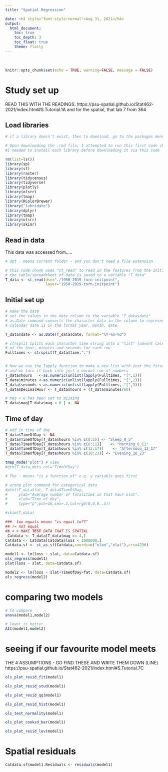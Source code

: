 ```yaml
---
title: "Spatial Regression"

date: <h4 style="font-style:normal">Aug 31, 2021</h4>
output: 
  html_document:
    toc: true
    toc_depth: 3
    toc_float: true
    theme: flatly
---
```



<style>
p.comment {
background-color: #DBDBDB;
padding: 10px;
border: 1px solid black;
margin-left: 25px;
border-radius: 5px;
font-style: normal;
}

h1.title {
  font-weight: bold;
  font-family: Arial;  
}

h2.title {
  font-family: Arial;  
}

</style>


<style type="text/css">
#TOC {
  font-size: 13px;
  font-family: Arial;
}
</style>


\

```r
knitr::opts_chunk$set(echo = TRUE, warning=FALSE, message = FALSE)
```

# Study set up

READ THIS WITH THE READINGS:
https://psu-spatial.github.io/Stat462-2021/index.html#S.Tutorial.1A
and for the spatial, that lab 7 from 364

## Load libraries

```r
# if a library doesn't exist, then to download, go to the packages menu (next to help) and click install

# Upon downloading the .rmd file, I attempted to run this first code chunk and found that many of the libraries weren't installed.
#I needed to install each library before downloading it via this code

rm(list=ls())
library(sp)
library(sf)
library(raster)
library(tidycensus)
library(tidyverse)
library(plotly)
library(olsrr)
library(tmap)
library(RColorBrewer)
library("lubridate")
library(dplyr)
library(tmap)
library(olsrr)
library(skimr)
```

## Read in data

This data was accessed from.....

```r
# dot . means current folder - and you don't need a file extension

# this code chunk uses "st_read" to read in the features from the initial tornado point shapefile
# the table/spreadsheet of data is saved to a variable "T_data"
T_data <- st_read(dsn="./1950-2019-torn-initpoint",
                  layer="1950-2019-torn-initpoint")

```


## Initial set up

```r
# make the date
# set the values in the date column to the variable "T_data$date"
# as.Date command converts the character data in the column to represent calendar dates
# calendar date is in the format year, month, date

T_data$date <- as.Date(T_data$date, format="%Y-%m-%d")
```

```r

# strsplit splits each character time string into a "list" (advent calendar) 
# of the hour, minutes and seconds for each row 
Fulltimes <- strsplit(T_data$time,":")


# Now we use the lapply function to make a new list with just the first one
# and we turn it back into just a normal row of numbers
T_data$hours   <-as.numeric(unlist(lapply(Fulltimes, "[",1)))
T_data$minutes <-as.numeric(unlist(lapply(Fulltimes, "[",2)))
T_data$seconds <-as.numeric(unlist(lapply(Fulltimes, "[",3)))
T_data$DecimalHour <- T_data$hours + (T_data$minutes/60)
```

```r
# mag < 0 has been set to missing
T_data$mag[T_data$mag < 0 ] <- NA
```

## Time of day

```r
# Add in time of day
T_data$TimeOfDay <- NA
T_data$TimeOfDay[T_data$hours %in% c(0:5)] <- "Sleep_0_5"
T_data$TimeOfDay[T_data$hours %in% c(6:11)]    <- "Morning_6_11"
T_data$TimeOfDay[T_data$hours %in% c(12:17)]    <- "Afternoon_12_17"
T_data$TimeOfDay[T_data$hours %in% c(18:23)] <- "Evening_18_23"

tmap_mode("plot") # view
#qtm(T_data,dots.col="TimeOfDay")

```

```r
# The ~ means "is a function of" e.g. y variable goes first

# wrong plot command for categorical data
#plot(T_data$fat, T_data$TimeOfDay,
#     ylab="Average number of fatalities in that hour slot",
#     xlab="Time of day",
#     type="p",pch=16,cex=.1,col=rgb(0,0,0,.5))
```


```r
#skim(T_data)
```

```r
###  two equals means "is equal to??"
## != not equal
## < > MAKE TEST DATA THAT IS SPATIAL
 Catdata <- T_data[T_data$mag == 4,]
Catdata <- Catdata[Catdata$loss < 1000000,]
Catdata.sf <- st_as_sf(Catdata,coords=c("elon","elat"),crs=4236)
```


```r
model1 <- lm(loss ~ slat, data=Catdata.sf)
ols_regress(model1)
plot(loss ~ slat, data=Catdata.sf)
```



```r
model2 <- lm(loss ~ slat+TimeOfDay+fat, data=Catdata.sf)
ols_regress(model2)
```

# comparing two models

```r
# to compare
anova(model1,model2)
```


```r
# lower is better
AIC(model1,model2)
```
# seeing if our favourite model meets 

THE 4 ASSUMPTIONS - GO FIND THESE AND WRITE THEM DOWN
(LINE)
https://psu-spatial.github.io/Stat462-2021/index.html#S.Tutorial.7C


```r
ols_plot_resid_fit(model1)

```


```r
ols_plot_resid_stud(model1)

```

```r
ols_plot_resid_qq(model1)

```

```r
ols_plot_resid_hist(model1)

```

```r
ols_test_normality(model1)

```

```r
ols_plot_cooksd_bar(model1)

```

```r
ols_plot_resid_lev(model1)

```

# Spatial residuals

```r
Catdata.sf$model1.Residuals <- residuals(model1)

```

